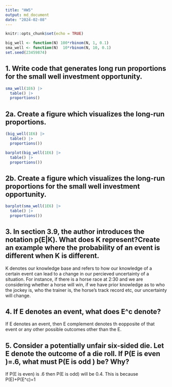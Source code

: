 ```yaml
---
title: "HW5"
output: md_document
date: "2024-02-08"
---
```


```r
knitr::opts_chunk$set(echo = TRUE)
```
```r
big_well <- function(N) 100*rbinom(N, 1, 0.1)
sma_well <- function(N)  10*rbinom(N, 10, 0.1)
set.seed(23459874)
```

## 1. Write code that generates long run proportions for the small well investment opportunity.
```r
sma_well(1E6) |>
  table() |>
  proportions()
```
## 2a. Create a figure which visualizes the long-run proportions. 
```r

(big_well(1E6) |>
  table() |>
  proportions())

```

```r
barplot(big_well(1E6) |>
  table() |>
  proportions())
```
## 2b. Create a figure which visualizes the long-run proportions for the small well investment opportunity. 
```r
barplot(sma_well(1E6) |>
  table() |>
  proportions())
```





## 3. In section 3.9, the author introduces the notation p(E|K). What does K represent?Create an example where the probability of an event is different when K is different.
K denotes our knowledge base and refers to how our knowledge of a certain event can lead to a change in our percieved uncertainty of a situation. For instance, if there is a horse race at 2:30 and we are considering whether a horse will win, if we have prior knowledge as to who the jockey is, who the trainer is, the horse's track record etc, our uncertainty will change. 

## 4. If E denotes an event, what does E^c denote?
If E denotes an event, then E complement denotes th eopposite of that event or any other possible outcomes other than the E. 

## 5. Consider a potentially unfair six-sided die. Let E denote the outcome of a die roll. If P(E is even )=.6, what must P(E is odd ) be? Why?
If P(E is even) is .6 then P(E is odd) will be 0.4. This is because P(E)+P(E^c)=1

